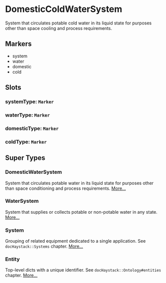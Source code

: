 # DomesticColdWaterSystem
System that circulates potable cold water in its liquid state for purposes
other than space cooling and process requirements.
## Markers
- system
- water
- domestic
- cold

## Slots

### systemType: `Marker`

### waterType: `Marker`

### domesticType: `Marker`

### coldType: `Marker`


## Super Types
### DomesticWaterSystem
System that circulates potable water in its liquid state for purposes
other than space conditioning and process requirements. 
[More...](./DomesticWaterSystem)

### WaterSystem
System that supplies or collects potable or non-potable water in any state. 
[More...](./WaterSystem)

### System
Grouping of related equipment dedicated to a single application.
See `docHaystack::Systems` chapter. 
[More...](./System)

### Entity
Top-level dicts with a unique identifier.
See `docHaystack::Ontology#entities` chapter. 
[More...](./Entity)


